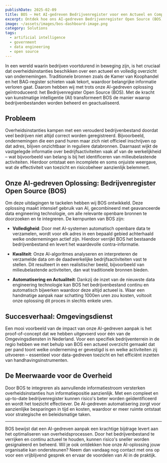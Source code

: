 ```yaml
---
publishDate: 2025-02-09
title: BOS – Het AI-gedreven Bedrijvenregister voor een Actueel en Compleet Overzicht
excerpt: Ontdek hoe ons AI-gedreven Bedrijvenregister Open Source (BOS) overheidsinstanties helpt bij het beheren van actuele bedrijfsinformatie.
image: ~/assets/images/bos-dashboard-image.png
category: Solutions
tags:
  - artificial intelligence
  - government
  - data engineering
  - open source
---
```


In een wereld waarin bedrijven voortdurend in beweging zijn, is het cruciaal dat overheidsinstanties beschikken over een actueel en volledig overzicht van ondernemingen. Traditionele bronnen zoals de Kamer van Koophandel en het BAG-register schieten vaak tekort, waardoor belangrijke informatie verloren gaat. Daarom hebben wij met trots onze AI-gedreven oplossing geïntroduceerd: het Bedrijvenregister Open Source (BOS). Met de kracht van kunstmatige intelligentie (AI) transformeert BOS de manier waarop bedrijvenbestanden worden beheerd en geactualiseerd.

## Probleem

Overheidsinstanties kampen met een verouderd bedrijvenbestand doordat veel bedrijven niet altijd correct worden geregistreerd. Bijvoorbeeld, ondernemingen die een pand huren maar zich niet officieel inschrijven op dat adres, blijven onzichtbaar in reguliere databronnen. Daarnaast wijkt de vastgelegde informatie over bedrijfsactiviteiten vaak af van de werkelijkheid – wat bijvoorbeeld van belang is bij het identificeren van milieubelastende activiteiten. Hierdoor ontstaat een incomplete en soms onjuiste weergave, wat de effectiviteit van toezicht en risicobeheer aanzienlijk belemmert.

## Onze AI-gedreven Oplossing: Bedrijvenregister Open Source (BOS)

Om deze uitdagingen te tackelen hebben wij BOS ontwikkeld. Deze oplossing maakt intensief gebruik van AI, gecombineerd met geavanceerde data engineering technologie, om alle relevante openbare bronnen te doorzoeken en te integreren. De kernpunten van BOS zijn:

- **Volledigheid**: Door met AI-systemen automatisch openbare data te verzamelen, wordt voor elk adres in een bepaald gebied achterhaald welke ondernemingen actief zijn. Hierdoor verrijkt BOS het bestaande bedrijvenbestand en levert het waardevolle contra-informatie.

- **Kwaliteit**: Onze AI-algoritmes analyseren en interpreteren de verzamelde data om de daadwerkelijke bedrijfsactiviteiten vast te stellen. Dit resulteert in een realistischer beeld, bijvoorbeeld van milieubelastende activiteiten, dan wat traditionele bronnen bieden.

- **Automatisering en Actualiteit**: Dankzij de inzet van de nieuwste data engineering technologie kan BOS het bedrijvenbestand continu en automatisch bijwerken waardoor deze altijd actueel is. Waar een handmatige aanpak naar schatting 1000en uren zou kosten, voltooit onze oplossing dit proces in slechts enkele uren.

## Succesverhaal: Omgevingsdienst

Een mooi voorbeeld van de impact van onze AI-gedreven aanpak is het proof-of-concept dat we hebben uitgevoerd voor één van de Omgevingsdiensten in Nederland. Voor een specifiek bedrijventerrein in de regio hebben we met behulp van BOS een actueel overzicht gemaakt dat per pand toont welke onderneming er gevestigd is en welke activiteiten zij uitvoeren – essentieel voor data-gedreven toezicht en het efficiënt inzetten van handhavingsinstrumenten.

## De Meerwaarde voor de Overheid

Door BOS te integreren als aanvullende informatiestroom versterken overheidsinstanties hun informatiepositie aanzienlijk. Met een compleet en up-to-date bedrijvenregister kunnen risico's beter worden geïdentificeerd en wordt het toezicht effectiever. De AI-gedreven automatisering zorgt voor aanzienlijke besparingen in tijd en kosten, waardoor er meer ruimte ontstaat voor strategische en beleidsmatige taken.

---

BOS bewijst dat een AI-gedreven aanpak een krachtige bijdrage levert aan het optimaliseren van overheidsprocessen. Door het bedrijvenbestand te verrijken en continu actueel te houden, kunnen risico's sneller worden gesignaleerd en beheerd. Wil je ook ontdekken hoe onze AI-oplossing jouw organisatie kan ondersteunen? Neem dan vandaag nog contact met ons op voor een vrijblijvend gesprek en ervaar de voordelen van AI in de praktijk.